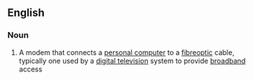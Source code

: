 ==English==

===Noun===
{{wikipedia}}
{{en-noun|sg=[[cable]] [[modem]]}}

#{{Internet}} A modem that connects a [[personal computer]] to a [[fibreoptic]] cable, typically one used by a [[digital television]] system to provide [[broadband]] access